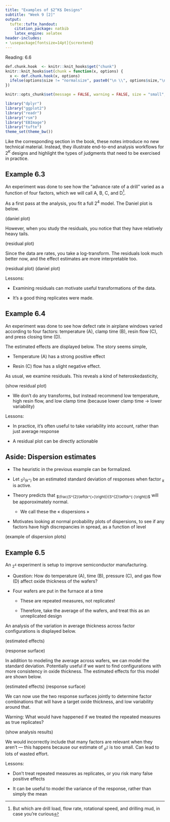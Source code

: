 ```yaml
---
title: "Examples of $2^K$ Designs"
subtitle: "Week 9 [2]"
output:
  tufte::tufte_handout:
    citation_package: natbib
    latex_engine: xelatex
header-includes:
- \usepackage[fontsize=14pt]{scrextend}
---
```

Reading: 6.6

```r
def.chunk.hook  <- knitr::knit_hooks$get("chunk")
knitr::knit_hooks$set(chunk = function(x, options) {
  x <- def.chunk.hook(x, options)
  ifelse(options$size != "normalsize", paste0("\n \\", options$size,"\n\n", x, "\n\n \\normalsize"), x)
})

knitr::opts_chunk$set(message = FALSE, warning = FALSE, size = "small", echo = FALSE)
```

```r
library("dplyr")
library("ggplot2")
library("readr")
library("rsm")
library("EBImage")
library("tufte")
theme_set(theme_bw())
```

Like the corresponding section in the book, these notes introduce no new
technical material. Instead, they illustrate end-to-end analysis workflows for
$2^K$ designs and highlight the types of judgments that need to be exercised in
practice.

## Example 6.3

An experiment was done to see how the "advance rate of a drill" varied as a
function of four factors, which we will call A, B, C, and D^[But which are drill
load, flow rate, rotational speed, and drilling mud, in case you’re curious].

As a first pass at the analysis, you fit a full $2^4$ model. The Daniel plot is
below.

(daniel plot)

However, when you study the residuals, you notice that they have relatively
heavy tails.

(residual plot)

Since the data are rates, you take a log-transform. The residuals look much
better now, and the effect estimates are more interpretable too.

(residual plot)
(daniel plot)

Lessons: 

* Examining residuals can motivate useful transformations of the data.

* It’s a good thing replicates were made.

## Example 6.4

An experiment was done to see how defect rate in airplane windows varied
according to four factors: temperature (A), clamp time (B), resin flow (C), and
press closing time (D).

The estimated effects are displayed below. The story seems simple,

* Temperature (A) has a strong positive effect

* Resin (C) flow has a slight negative effect.

As usual, we examine residuals. This reveals a kind of heteroskedasticity,

(show residual plot)

* We don’t do any transforms, but instead recommend low temperature, high resin
flow, and low clamp time (because lower clamp time -> lower variability)

Lessons:

* In practice, it’s often useful to take variability into account, rather than
just average response

* A residual plot can be directly actionable

## Aside: Dispersion estimates

* The heuristic in the previous example can be formalized.

* Let ~$S^2\left(k^{+}\right)$~ be an estimated standard deviation of responses when factor ~$k$~ is active.

* Theory predicts that ~$\frac{S^{2}\left(k^{+}\right)}{S^{2}\left(k^{-}\right)}$~ will be apporoximately normal.

	* We call these the « dispersions »
	
* Motivates looking at normal probability plots of dispersions, to see if any
factors have high discrepancies in spread, as a function of level

(example of dispersion plots)


## Example 6.5

An ~$2^{4}$~ experiment is setup to improve semiconductor manufacturing.

* Question: How do temperature (A), time (B), pressure (C), and gas flow (D) affect oxide thickness of the wafers?

* Four wafers are put in the furnace at a time

	* These are repeated measures, not replicates!
	
	* Therefore, take the average of the wafers, and treat this as an unreplicated design
	
An analysis of the variation in average thickness across factor configurations is displayed below.

(estimated effects)

(response surface)

In addition to modeling the average across wafers, we can model the standard
deviation. Potentially useful if we want to find configurations with more
consistency in oxide thickness. The estimated effects for this model are shown
below.

(estimated effects)
(response surface)

We can now use the two response surfaces jointly to determine factor
combinations that will have a target oxide thickness, and low variability around
that.

Warning: What would have happened if we treated the repeated measures as true replicates?

(show analysis results)

We would incorrectly include that many factors are relevant when they aren’t —
this happens because our estimate of ~$\sigma^2$~ is too small. Can lead to lots
of wasted effort.

Lessons:

* Don't treat repeated measures as replicates, or you risk many false positive
effects

* It can be useful to model the variance of the response, rather than simply the
mean